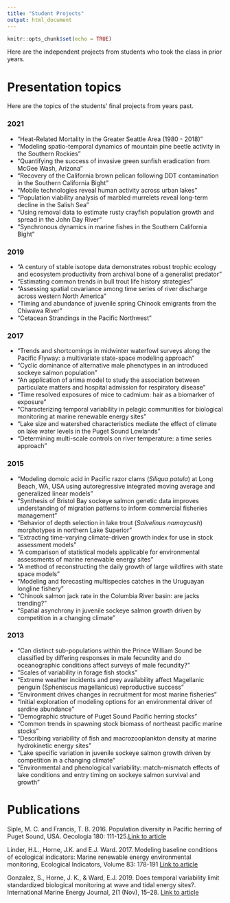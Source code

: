 ```yaml
---
title: "Student Projects"
output: html_document
---
```


```r
knitr::opts_chunk$set(echo = TRUE)
```

Here are the independent projects from students who took the class in prior years.

# Presentation topics

Here are the topics of the students' final projects from years past.

### 2021

* "Heat-Related Mortality in the Greater Seattle Area (1980 - 2018)"
* "Modeling spatio-temporal dynamics of mountain pine beetle activity in the Southern Rockies"
* "Quantifying the success of invasive green sunfish eradication from McGee Wash, Arizona"
* "Recovery of the California brown pelican following DDT contamination in the Southern California Bight"
* "Mobile technologies reveal human activity across urban lakes"
* "Population viability analysis of marbled murrelets reveal long-term decline in the Salish Sea"
* "Using removal data to estimate rusty crayfish population growth and spread in the John Day River"
* "Synchronous dynamics in marine fishes in the Southern California Bight"

### 2019

* "A century of stable isotope data demonstrates robust trophic ecology and ecosystem productivity from archival bone of a generalist predator"
* "Estimating common trends in bull trout life history strategies"
* "Assessing spatial covariance among time series of river discharge across western North America"
* "Timing and abundance of juvenile spring Chinook emigrants from the Chiwawa River"
* "Cetacean Strandings in the Pacific Northwest"

### 2017

* "Trends and shortcomings in midwinter waterfowl surveys along the Pacific Flyway: a multivariate state-space modeling approach"
* "Cyclic dominance of alternative male phenotypes in an introduced sockeye salmon population"
* "An application of arima model to study the association between particulate matters and hospital admission for respiratory disease"
* "Time resolved exposures of mice to cadmium: hair as a biomarker of exposure"
* "Characterizing temporal variability in pelagic communities for biological monitoring at marine renewable energy sites"
* "Lake size and watershed characteristics mediate the effect of climate on lake water levels in the Puget Sound Lowlands"
* "Determining multi-scale controls on river temperature: a time series approach"

### 2015

* "Modeling domoic acid in Pacific razor clams (_Siliqua patula_) at Long Beach, WA, USA using autoregressive integrated moving average and generalized linear models"
* "Synthesis of Bristol Bay sockeye salmon genetic data improves understanding of migration patterns to inform commercial fisheries management"
* "Behavior of depth selection in lake trout (_Salvelinus namaycush_) morphotypes in northern Lake Superior"
* "Extracting time-varying climate-driven growth index for use in stock assessment models"
* "A comparison of statistical models applicable for environmental assessments of marine renewable energy sites"
* "A method of reconstructing the daily growth of large wildfires with state space models"
* "Modeling and forecasting multispecies catches in the Uruguayan longline fishery"
* "Chinook salmon jack rate in the Columbia River basin: are jacks trending?"
* "Spatial asynchrony in juvenile sockeye salmon growth driven by competition in a changing climate"

### 2013

* "Can distinct sub-populations within the Prince William Sound be classified by differing responses in male fecundity and do oceanographic conditions affect surveys of male fecundity?"
* "Scales of variability in forage fish stocks"
* "Extreme weather incidents and prey availability affect Magellanic penguin (Spheniscus magellanicus) reproductive success"
* "Environment drives changes in recruitment for most marine fisheries"
* "Initial exploration of modeling options for an environmental driver of sardine abundance"
* "Demographic structure of Puget Sound Pacific herring stocks"
* "Common trends in spawning stock biomass of northeast pacific marine stocks"
* "Describing variability of fish and macrozooplankton density at marine hydrokinetic energy sites"
* "Lake specific variation in juvenile sockeye salmon growth driven by competition in a changing climate"
* "Environmental and phenological variability: match-mismatch effects of lake conditions and entry timing on sockeye salmon survival and growth"

# Publications

Siple, M. C. and Francis, T. B. 2016. Population diversity in Pacific herring of Puget Sound, USA. Oecologia 180: 111-125.[Link to article](https://doi.org/10.1007/s00442-015-3439-7)

Linder, H.L., Horne, J.K. and E.J. Ward. 2017. Modeling baseline conditions of ecological indicators: Marine renewable energy environmental monitoring,
Ecological Indicators, Volume 83: 178-191 [Link to article](https://doi.org/10.1016/j.ecolind.2017.07.015)

Gonzalez, S., Horne, J. K., & Ward, E.J. 2019. Does temporal variability limit standardized biological monitoring at wave and tidal energy sites?. International Marine Energy Journal, 2(1 (Nov), 15–28. [Link to article](https://doi.org/10.36688/imej.2.15-28)
